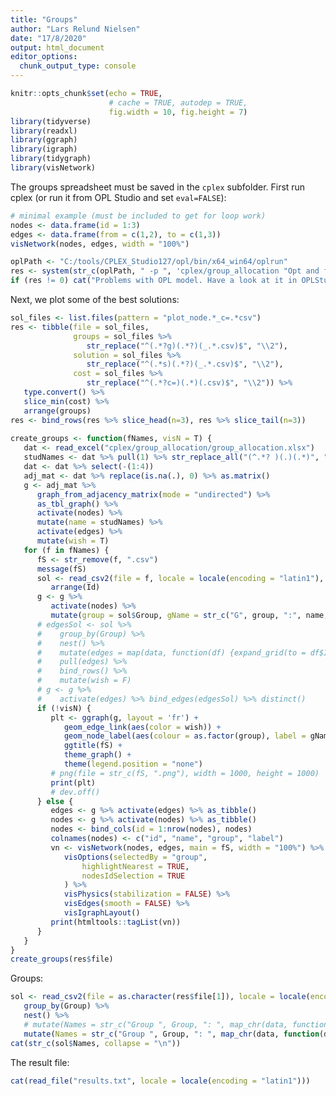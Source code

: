 ```yaml
---
title: "Groups"
author: "Lars Relund Nielsen"
date: "17/8/2020"
output: html_document
editor_options: 
  chunk_output_type: console
---
```


```r
knitr::opts_chunk$set(echo = TRUE, 
                      # cache = TRUE, autodep = TRUE,
                      fig.width = 10, fig.height = 7)
library(tidyverse)
library(readxl)
library(ggraph)
library(igraph)
library(tidygraph)
library(visNetwork)
```

The groups spreadsheet must be saved in the `cplex` subfolder. First run cplex (or run it from OPL Studio and set `eval=FALSE`):

```r
# minimal example (must be included to get for loop work)
nodes <- data.frame(id = 1:3)
edges <- data.frame(from = c(1,2), to = c(1,3))
visNetwork(nodes, edges, width = "100%")
```


```r
oplPath <- "C:/tools/CPLEX_Studio127/opl/bin/x64_win64/oplrun"
res <- system(str_c(oplPath, " -p ", 'cplex/group_allocation "Opt and find alternative solutions"'))
if (res != 0) cat("Problems with OPL model. Have a look at it in OPLStudio!")
```

Next, we plot some of the best solutions:

```r
sol_files <- list.files(pattern = "plot_node.*_c=.*csv")
res <- tibble(file = sol_files,
              groups = sol_files %>% 
                 str_replace("^(.*?g)(.*?)(_.*.csv)$", "\\2"), 
              solution = sol_files %>% 
                 str_replace("^(.*s)(.*?)(_.*.csv)$", "\\2"), 
              cost = sol_files %>% 
                 str_replace("^(.*?c=)(.*)(.csv)$", "\\2")) %>% 
   type.convert() %>% 
   slice_min(cost) %>% 
   arrange(groups)
res <- bind_rows(res %>% slice_head(n=3), res %>% slice_tail(n=3))
   
create_groups <- function(fNames, visN = T) {
   dat <- read_excel("cplex/group_allocation/group_allocation.xlsx")
   studNames <- dat %>% pull(1) %>% str_replace_all("(^.*? )(.)(.*)", "\\1\\2")
   dat <- dat %>% select(-(1:4))
   adj_mat <- dat %>% replace(is.na(.), 0) %>% as.matrix()
   g <- adj_mat %>% 
      graph_from_adjacency_matrix(mode = "undirected") %>% 
      as_tbl_graph() %>% 
      activate(nodes) %>% 
      mutate(name = studNames) %>% 
      activate(edges) %>% 
      mutate(wish = T)
   for (f in fNames) {
      fS <- str_remove(f, ".csv")
      message(fS)
      sol <- read_csv2(file = f, locale = locale(encoding = "latin1"), col_types = cols()) %>% 
         arrange(Id)
      g <- g %>% 
         activate(nodes) %>% 
         mutate(group = sol$Group, gName = str_c("G", group, ":", name, "(", row_number(), ")", sep="")) 
      # edgesSol <- sol %>% 
      #    group_by(Group) %>% 
      #    nest() %>% 
      #    mutate(edges = map(data, function(df) {expand_grid(to = df$Id, from = df$Id)})) %>% 
      #    pull(edges) %>% 
      #    bind_rows() %>% 
      #    mutate(wish = F)
      # g <- g %>% 
      #    activate(edges) %>% bind_edges(edgesSol) %>% distinct()
      if (!visN) {
         plt <- ggraph(g, layout = 'fr') + 
            geom_edge_link(aes(color = wish)) +
            geom_node_label(aes(colour = as.factor(group), label = gName), size = 2) +
            ggtitle(fS) +
            theme_graph() + 
            theme(legend.position = "none")
         # png(file = str_c(fS, ".png"), width = 1000, height = 1000)
         print(plt)
         # dev.off() 
      } else {
         edges <- g %>% activate(edges) %>% as_tibble()
         nodes <- g %>% activate(nodes) %>% as_tibble()
         nodes <- bind_cols(id = 1:nrow(nodes), nodes)
         colnames(nodes) <- c("id", "name", "group", "label")
         vn <- visNetwork(nodes, edges, main = fS, width = "100%") %>% 
            visOptions(selectedBy = "group", 
                highlightNearest = TRUE,
                nodesIdSelection = TRUE
            ) %>%
            visPhysics(stabilization = FALSE) %>% 
            visEdges(smooth = FALSE) %>% 
            visIgraphLayout()
         print(htmltools::tagList(vn))
      }
   }
}
create_groups(res$file)
```

Groups:

```r
sol <- read_csv2(file = as.character(res$file[1]), locale = locale(encoding = "latin1"), col_types = cols()) %>% 
   group_by(Group) %>% 
   nest() %>% 
   # mutate(Names = str_c("Group ", Group, ": ", map_chr(data, function(df) {str_c(df$Label, " (", df$Id, ")", collapse = ", ")})))
   mutate(Names = str_c("Group ", Group, ": ", map_chr(data, function(df) {str_c(df$Label, collapse = ", ")})))
cat(str_c(sol$Names, collapse = "\n"))
```



The result file:

```r
cat(read_file("results.txt", locale = locale(encoding = "latin1")))
```

